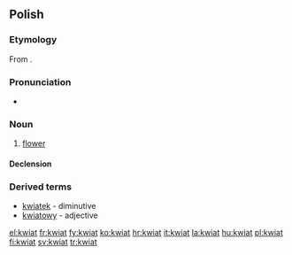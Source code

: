 ==Polish==

===Etymology===
From {{proto|Slavic|květъ|lang=pl}}.

===Pronunciation===
* {{IPA|[kfʲat]}}

===Noun===
{{infl|pl|noun|g=m}}

# [[flower]]

====Declension====
{{pl-decl-noun
|kwiat|kwiaty
|kwiatu|kwiatów
|kwiatowi/kwiatu|kwiatom
|kwiat|kwiaty
|kwiatem|kwiatami
|kwiecie|kwiatach
|kwiecie|kwiaty
}}

===Derived terms===
*[[kwiatek]] - diminutive
*[[kwiatowy]] - adjective

[[el:kwiat]]
[[fr:kwiat]]
[[fy:kwiat]]
[[ko:kwiat]]
[[hr:kwiat]]
[[it:kwiat]]
[[la:kwiat]]
[[hu:kwiat]]
[[pl:kwiat]]
[[fi:kwiat]]
[[sv:kwiat]]
[[tr:kwiat]]